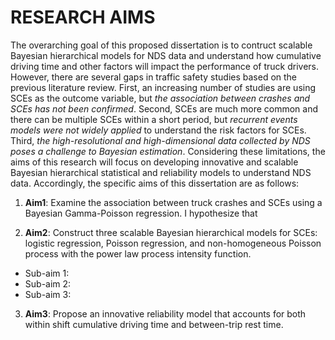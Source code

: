 RESEARCH AIMS
=============

<!--
Describes the research problems to be addressed and why these are important issues.
-->

The overarching goal of this proposed dissertation is to contruct scalable Bayesian hierarchical models for NDS data and understand how cumulative driving time and other factors will impact the performance of truck drivers. However, there are several gaps in traffic safety studies based on the previous literature review. First, an increasing number of studies are using SCEs as the outcome variable, but *the association between crashes and SCEs has not been confirmed*. Second, SCEs are much more common and there can be multiple SCEs within a short period, but *recurrent events models were not widely applied* to understand the risk factors for SCEs. Third, *the high-resolutional and high-dimensional data collected by NDS poses a challenge to Bayesian estimation*. Considering these limitations, the aims of this research will focus on developing innovative and scalable Bayesian hierarchical statistical and reliability models to understand NDS data. Accordingly, the specific aims of this dissertation are as follows:

1. **Aim1**: Examine the association between truck crashes and SCEs using a Bayesian Gamma-Poisson regression. I hypothesize that 

2. **Aim2**: Construct three scalable Bayesian hierarchical models for SCEs: logistic regression, Poisson regression, and non-homogeneous Poisson process with the power law process intensity function.
  + Sub-aim 1: 
  + Sub-aim 2: 
  + Sub-aim 3: 

3. **Aim3**: Propose an innovative reliability model that accounts for both within shift cumulative driving time and between-trip rest time.


<!--
- A focus on crashes instead of precursors of crashes
- A focus on road segments rather than drivers
- A focus on case-control comparison given the rareness of truck crashes rather than rates
- A focus on small-scale data
-->